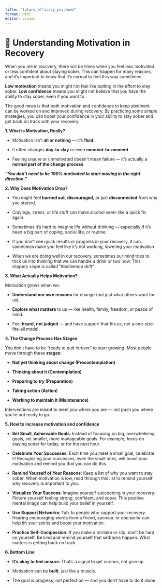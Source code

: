 ```yaml
---
title: "future_efficacy_psychoed"
format: html
editor: visual
---
```


# **💪 Understanding Motivation in Recovery**

When you are in recovery, there will be times when you feel less motivated or less confident about staying sober. This can happen for many reasons, and it's important to know that it's normal to feel this way sometimes.

**Low motivation** means you might not feel like putting in the effort to stay sober. **Low confidence** means you might not believe that you have the ability to stay sober, even if you want to.

The good news is that both motivation and confidence to keep abstinent can be worked on and improved during recovery. By practicing some simple strategies, you can boost your confidence in your ability to stay sober and get back on track with your recovery.

**1. What is Motivation, Really?**

-   Motivation isn’t **all or nothing** — it’s **fluid**.

-   It often changes **day-to-day** or even **moment-to-moment**.

-   Feeling unsure or unmotivated doesn’t mean failure — it’s actually a **normal part of the change process**.

***“You don’t need to be 100% motivated to start moving in the right direction.”***

**2. Why Does Motivation Drop?**

-   You might feel **burned out**, **discouraged**, or just **disconnected** from why you started.

-   Cravings, stress, or life stuff can make alcohol seem like a quick fix again.

-   Sometimes it’s hard to imagine life without drinking — especially if it’s been a big part of coping, social life, or routine.

-   If you don't see quick results or progress in your recovery, it can sometimes make you feel like it’s not working, lowering your motivation

-    When we are doing well in our recovery, sometimes our mind tries to trick us into thinking that we can handle a drink or two now. This slippery slope is called "Abstinence drift"

**3. What Actually Helps Motivation?**

Motivation grows when we:

-   **Understand our own reasons** for change (not just what others want for us).

-   **Explore what matters** to us — like health, family, freedom, or peace of mind.

-   Feel **heard, not judged** — and have support that fits us, not a one-size-fits-all model.

**4. The Change Process Has Stages**

You don’t have to be “ready to quit forever” to start growing. Most people move through these **stages**:

-   **Not yet thinking about change (Precontemplation)**

-   **Thinking about it (Contemplation)**

-   **Preparing to try (Preparation)**

-   **Taking action (Action)**

-   **Working to maintain it (Maintenance)**

Interventions are meant to meet you where you are — not push you where you’re not ready to go.

**5. How to increase motivation and confidence**

-   **Set Small, Achievable Goals**: Instead of focusing on big, overwhelming goals, set smaller, more manageable goals. For example, focus on staying sober for today, or for the next hour.

<!-- -->

-    **Celebrate Your Successes**: Each time you meet a small goal, celebrate it! Recognizing your successes, even the small ones, will boost your motivation and remind you that you can do this.

<!-- -->

-    **Remind Yourself of Your Reasons**: Keep a list of why you want to stay sober. When motivation is low, read through this list to remind yourself why recovery is important to you.

<!-- -->

-    **Visualize Your Success**: Imagine yourself succeeding in your recovery. Picture yourself feeling strong, confident, and sober. This positive mental image can help build your belief in yourself.

<!-- -->

-    **Use Support Networks**: Talk to people who support your recovery. Hearing encouraging words from a friend, sponsor, or counselor can help lift your spirits and boost your motivation.

<!-- -->

-    **Practice Self-Compassion**: If you make a mistake or slip, don’t be hard on yourself. Be kind and remind yourself that setbacks happen. What matters is getting back on track.

**6. Bottom Line**

-   **It’s okay to feel unsure.** That’s a signal to get curious, not give up.

-   Motivation can be **built**, just like a muscle.

-   The goal is progress, not perfection — and you don’t have to do it alone.

